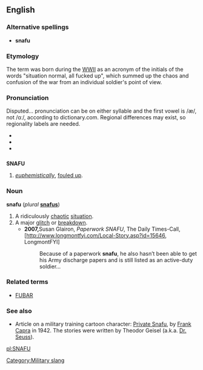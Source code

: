 ==English==
{{wikipedia}}
===Alternative spellings===
* '''snafu'''

===Etymology===
The term was born during the [[WWII]] as an acronym of the initials of the words "situation normal, all fucked up", which summed up the chaos and confusion of the war from an individual soldier's point of view. 

===Pronunciation===
{{rfp}} Disputed... pronunciation can be on either syllable and the first vowel is /æ/, not /ɑː/, according to dictionary.com. Regional differences may exist, so regionality labels are needed.
* {{enPR|snä'foo͞}}
* {{IPA|/ˈsnɑːfu/}}
* {{SAMPA|/"snAfu/}}

==={{acronym}}===
'''SNAFU'''

# {{context|military slang}} ''[[euphemistically]]'', [[foul up|fouled up]].

===Noun===
'''snafu''' (''plural'' '''[[snafus]]''')

# A ridiculously [[chaotic]] [[situation]].
# A major [[glitch]] or [[breakdown]].
#*'''2007, '''Susan Glairon, ''Paperwork SNAFU'',  The Daily Times-Call, [http://www.longmontfyi.com/Local-Story.asp?id=15646, LongmontFYI]
#*: Because of a paperwork '''snafu''', he also hasn’t been able to get his Army discharge papers and is still listed as an active-duty soldier...
{{rfex}}

===Related terms===
* [[FUBAR]]

===See also===
*Article on a military training cartoon character: [[w:Private Snafu|Private Snafu]], by [[w:Frank Capra|Frank Capra]] in 1942.  The stories were written by Theodor Geisel (a.k.a. [[w:Dr. Seuss|Dr. Seuss]]).
<!-- Snafu is not mentioned in this article, thus questionable content
*Article on [[w:Donald Taylor (aviator)|Don Taylor]] and his [[buddy]] Johnny Paup of the [[w:Army Signal Corps|Army Signal Corps]] who in 1941 made words out of five-letter code groups. SNAFU was one of those groups.
-->
<!--
*[http://www.snafu.com/Snafu/SnafuStory.html/ Snafu Homepage]
*[http://www.pahrahdiseonline.com/SNAFU.htm/ SNAFU- Will the Real SNAFU stand up?]
*[http://www.tultw.com/bios/snafu.htm/ Private Snafu Bio Site]
-->
[[Category:Military slang]]

[[pl:SNAFU]]